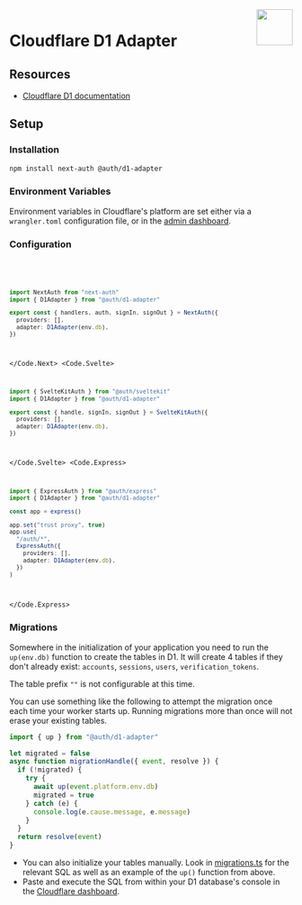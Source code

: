 
<img align="right" src="/img/adapters/d1.svg" width="64" height="64" />

# Cloudflare D1 Adapter

## Resources

- [Cloudflare D1 documentation](https://developers.cloudflare.com/d1/)

## Setup

### Installation

```bash npm2yarn
npm install next-auth @auth/d1-adapter
```

### Environment Variables

Environment variables in Cloudflare's platform are set either via a `wrangler.toml` configuration file, or in the [admin dashboard](https://dash.cloudflare.com).

### Configuration

<Code>
<Code.Next>

```ts filename="./auth.ts"
import NextAuth from "next-auth"
import { D1Adapter } from "@auth/d1-adapter"

export const { handlers, auth, signIn, signOut } = NextAuth({
  providers: [],
  adapter: D1Adapter(env.db),
})
```

</Code.Next>
<Code.Svelte>

```ts filename="./src/auth.ts"
import { SvelteKitAuth } from "@auth/sveltekit"
import { D1Adapter } from "@auth/d1-adapter"

export const { handle, signIn, signOut } = SvelteKitAuth({
  providers: [],
  adapter: D1Adapter(env.db),
})
```

</Code.Svelte>
<Code.Express>

```ts filename="./src/routes/auth.route.ts"
import { ExpressAuth } from "@auth/express"
import { D1Adapter } from "@auth/d1-adapter"

const app = express()

app.set("trust proxy", true)
app.use(
  "/auth/*",
  ExpressAuth({
    providers: [],
    adapter: D1Adapter(env.db),
  })
)
```

</Code.Express>
</Code>

### Migrations

Somewhere in the initialization of your application you need to run the `up(env.db)` function to create the tables in D1.
It will create 4 tables if they don't already exist:
`accounts`, `sessions`, `users`, `verification_tokens`.

The table prefix `""` is not configurable at this time.

You can use something like the following to attempt the migration once each time your worker starts up. Running migrations more than once will not erase your existing tables.

```javascript
import { up } from "@auth/d1-adapter"

let migrated = false
async function migrationHandle({ event, resolve }) {
  if (!migrated) {
    try {
      await up(event.platform.env.db)
      migrated = true
    } catch (e) {
      console.log(e.cause.message, e.message)
    }
  }
  return resolve(event)
}
```

- You can also initialize your tables manually. Look in [migrations.ts](https://github.com/nextauthjs/next-auth/blob/main/packages/adapter-d1/src/migrations.ts) for the relevant SQL as well as an example of the `up()` function from above.
- Paste and execute the SQL from within your D1 database's console in the [Cloudflare dashboard](https://dash.cloudflare.com/?to=/:account/workers/d1).
